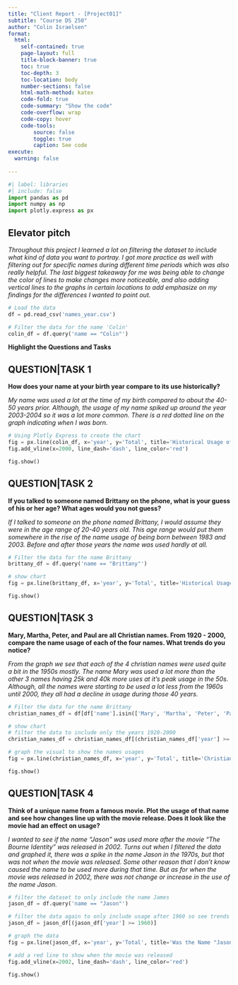 ```yaml
---
title: "Client Report - [Project01]"
subtitle: "Course DS 250"
author: "Colin Israelsen"
format:
  html:
    self-contained: true
    page-layout: full
    title-block-banner: true
    toc: true
    toc-depth: 3
    toc-location: body
    number-sections: false
    html-math-method: katex
    code-fold: true
    code-summary: "Show the code"
    code-overflow: wrap
    code-copy: hover
    code-tools:
        source: false
        toggle: true
        caption: See code
execute: 
  warning: false
    
---
```


```python
#| label: libraries
#| include: false
import pandas as pd
import numpy as np
import plotly.express as px
```


## Elevator pitch

_Throughout this project I learned a lot on filtering the dataset to include what kind of data you want to portray. I got more practice as well with filtering out for specific names during different time periods which was also really helpful. The last biggest takeaway for me was being able to change the color of lines to make changes more noticeable, and also adding vertical lines to the graphs in certain locations to add emphasize on my findings for the differences I wanted to point out._

```python

# Load the data
df = pd.read_csv('names_year.csv')

# Filter the data for the name 'Colin'
colin_df = df.query('name == "Colin"')

```

__Highlight the Questions and Tasks__

## QUESTION|TASK 1

__How does your name at your birth year compare to its use historically?__

_My name was used a lot at the time of my birth compared to about the 40-50 years prior. Although, the usage of my name spiked up around the year 2003-2004 so it was a lot more common. There is a red dotted line on the graph indicating when I was born._


```python
# Using Plotly Express to create the chart
fig = px.line(colin_df, x='year', y='Total', title='Historical Usage of the Name "Colin"', labels={'Total': 'Number of Times the Name "Colin" is Used'})
fig.add_vline(x=2000, line_dash='dash', line_color='red')

fig.show()

```



## QUESTION|TASK 2

__If you talked to someone named Brittany on the phone, what is your guess of his or her age? What ages would you not guess?__

_If I talked to someone on the phone named Brittany, I would assume they were in the age range of 20-40 years old. This age range would put them somewhere in the rise of the name usage of being born between 1983 and 2003. Before and after those years the name was used hardly at all._



```python

# Filter the data for the name Brittany
brittany_df = df.query('name == "Brittany"')

# show chart
fig = px.line(brittany_df, x='year', y='Total', title='Historical Usage of the Name "Brittany"', labels={'Total': 'Number of Times the Name "Brittany" is Used'})

fig.show()

```



## QUESTION|TASK 3

__Mary, Martha, Peter, and Paul are all Christian names. From 1920 - 2000, compare the name usage of each of the four names. What trends do you notice?__

_From the graph we see that each of the 4 christian names were used quite a bit in the 1950s mostly. The name Mary was used a lot more than the other 3 names having 25k and 40k more uses at it's peak usage in the 50s. Although, all the names were starting to be used a lot less from the 1960s until 2000, they all had a decline in usage during those 40 years._

```python

# Filter the data for the name Brittany
christian_names_df = df[df['name'].isin(['Mary', 'Martha', 'Peter', 'Paul'])]

# show chart
# filter the data to include only the years 1920-2000
christian_names_df = christian_names_df[(christian_names_df['year'] >= 1920) & (christian_names_df['year'] <= 2000)]

# graph the visual to show the names usages
fig = px.line(christian_names_df, x='year', y='Total', title='Christian Names Usage', labels={'Total': 'Number of Times Each Name is Used'}, color="name")

fig.show()

```



## QUESTION|TASK 4

__Think of a unique name from a famous movie. Plot the usage of that name and see how changes line up with the movie release. Does it look like the movie had an effect on usage?__

_I wanted to see if the name "Jason" was used more after the movie "The Bourne Identity" was released in 2002. Turns out when I filtered the data and graphed it, there was a spike in the name Jason in the 1970s, but that was not when the movie was released. Some other reason that I don't know caused the name to be used more during that time. But as for when the movie was released in 2002, there was not change or increase in the use of the name Jason._

```python

# filter the dataset to only include the name James
jason_df = df.query('name == "Jason"')

# filter the data again to only include usage after 1960 so see trends better
jason_df = jason_df[(jason_df['year'] >= 1960)]

# graph the data
fig = px.line(jason_df, x='year', y='Total', title='Was the Name "Jason" used more when "The Bourne Identity" got Released in 2002?', labels={'Total': 'Number of Times the Name "Jason" is Used'})

# add a red line to show when the movie was released
fig.add_vline(x=2002, line_dash='dash', line_color='red')

fig.show()
```


